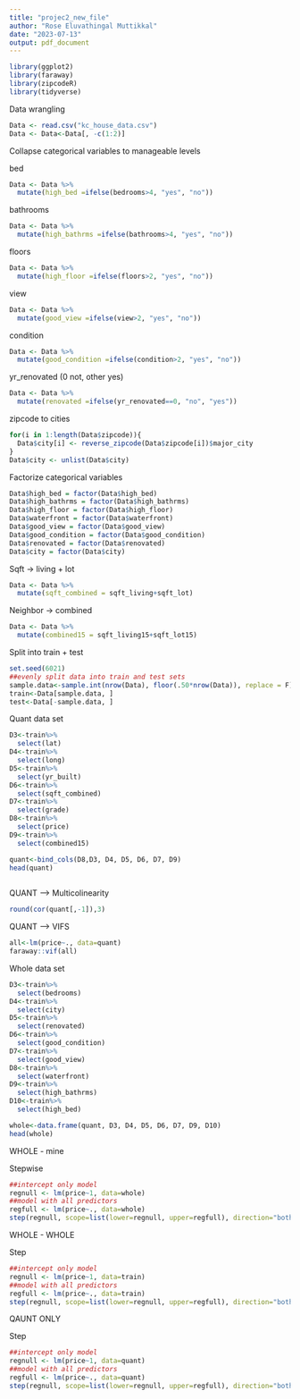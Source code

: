 ```yaml
---
title: "projec2_new_file"
author: "Rose Eluvathingal Muttikkal"
date: "2023-07-13"
output: pdf_document
---
```


```r
library(ggplot2)
library(faraway)
library(zipcodeR)
library(tidyverse)
```

Data wrangling
```r
Data <- read.csv("kc_house_data.csv")
Data <- Data<-Data[, -c(1:2)] 
```

Collapse categorical variables to manageable levels

bed
```r
Data <- Data %>% 
  mutate(high_bed =ifelse(bedrooms>4, "yes", "no")) 
```

bathrooms
```r
Data <- Data %>% 
  mutate(high_bathrms =ifelse(bathrooms>4, "yes", "no")) 
```

floors
```r
Data <- Data %>% 
  mutate(high_floor =ifelse(floors>2, "yes", "no")) 
```

view
```r
Data <- Data %>% 
  mutate(good_view =ifelse(view>2, "yes", "no")) 
```

condition 
```r
Data <- Data %>% 
  mutate(good_condition =ifelse(condition>2, "yes", "no")) 
```

yr_renovated (0 not, other yes)
```r
Data <- Data %>% 
  mutate(renovated =ifelse(yr_renovated==0, "no", "yes")) 
```
zipcode to cities
```r
for(i in 1:length(Data$zipcode)){
  Data$city[i] <- reverse_zipcode(Data$zipcode[i])$major_city
}
Data$city <- unlist(Data$city)
```

Factorize categorical variables
```r
Data$high_bed = factor(Data$high_bed)
Data$high_bathrms = factor(Data$high_bathrms)
Data$high_floor = factor(Data$high_floor)
Data$waterfront = factor(Data$waterfront)
Data$good_view = factor(Data$good_view)
Data$good_condition = factor(Data$good_condition)
Data$renovated = factor(Data$renovated)
Data$city = factor(Data$city)
```

Sqft → living + lot
```r
Data <- Data %>% 
  mutate(sqft_combined = sqft_living+sqft_lot) 
```

Neighbor → combined
```r
Data <- Data %>% 
  mutate(combined15 = sqft_living15+sqft_lot15) 
```


Split into train + test
```r
set.seed(6021) 
##evenly split data into train and test sets 
sample.data<-sample.int(nrow(Data), floor(.50*nrow(Data)), replace = F) 
train<-Data[sample.data, ] 
test<-Data[-sample.data, ] 
```

Quant data set
```r
D3<-train%>% 
  select(lat) 
D4<-train%>% 
  select(long) 
D5<-train%>% 
  select(yr_built) 
D6<-train%>% 
  select(sqft_combined) 
D7<-train%>% 
  select(grade) 
D8<-train%>% 
  select(price) 
D9<-train%>% 
  select(combined15) 

quant<-bind_cols(D8,D3, D4, D5, D6, D7, D9)
head(quant) 
  
```

QUANT --> Multicolinearity
```r
round(cor(quant[,-1]),3)
```
QUANT --> VIFS 
```r
all<-lm(price~., data=quant) 
faraway::vif(all) 
```

Whole data set
```r
D3<-train%>% 
  select(bedrooms) 
D4<-train%>% 
  select(city) 
D5<-train%>% 
  select(renovated) 
D6<-train%>% 
  select(good_condition) 
D7<-train%>% 
  select(good_view) 
D8<-train%>% 
  select(waterfront) 
D9<-train%>% 
  select(high_bathrms) 
D10<-train%>% 
  select(high_bed) 

whole<-data.frame(quant, D3, D4, D5, D6, D7, D9, D10)
head(whole) 
```

WHOLE - mine

Stepwise
```r
##intercept only model 
regnull <- lm(price~1, data=whole) 
##model with all predictors 
regfull <- lm(price~., data=whole) 
step(regnull, scope=list(lower=regnull, upper=regfull), direction="both")
```

WHOLE - WHOLE

Step
```r
##intercept only model 
regnull <- lm(price~1, data=train) 
##model with all predictors 
regfull <- lm(price~., data=train) 
step(regnull, scope=list(lower=regnull, upper=regfull), direction="both")
```


QAUNT ONLY

Step
```r
##intercept only model 
regnull <- lm(price~1, data=quant) 
##model with all predictors 
regfull <- lm(price~., data=quant) 
step(regnull, scope=list(lower=regnull, upper=regfull), direction="both")
```

